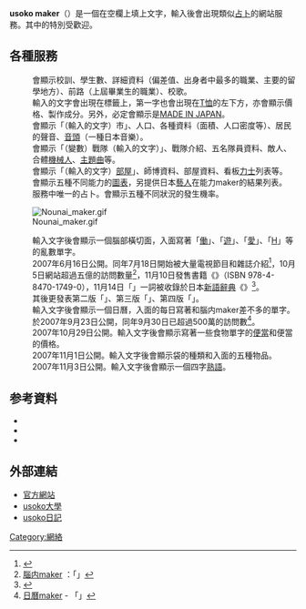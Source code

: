 {{Japanese|japanese=うそこメーカー|romaji=Usoko Mēkā}}
'''usoko maker'''（'''{{lang|ja|うそこメーカー}}'''）是一個在空欄上填上文字，輸入後會出現類似[[占卜|占卜]]的網站服務。其中的{{nihongo|腦内maker|脳内メーカー}}特別受歡迎。

== 各種服務 ==
;{{nihongo|[http://maker.usoko.net/koukou/ 高校maker]|高校メーカー}}
:會顯示校訓、學生數、詳細資料（偏差值、出身者中最多的職業、主要的留學地方）、前路（上屆畢業生的職業）、校歌。
;{{nihongo|[http://maker.usoko.net/t/ T恤maker]|Tシャツメーカー}}
:輸入的文字會出現在標籤上，第一字也會出現在[[T恤|T恤]]的左下方，亦會顯示價格、製作成分。另外，必定會顯示是[[日本製造|MADE IN JAPAN]]。
;{{nihongo|[http://maker.usoko.net/city/ 都市maker]|都市メーカー}}
:會顯示「（輸入的文字）市」、人口、各種資料（面積、人口密度等）、居民的聲音、[[音頭|音頭]]（一種日本音樂）。
;{{nihongo|[http://maker.usoko.net/sentai/ 戰隊maker]|戦隊メーカー}}
:會顯示「（變數）戰隊（輸入的文字）{{nihongo|ger|ジャー}}」、戰隊介紹、五名隊員資料、敵人、合體[[機械人|機械人]]、[[主題曲|主題曲]]等。
;{{nihongo|[http://maker.usoko.net/sumou/ 相撲部屋maker]|相撲部屋メーカー}}
:會顯示「（輸入的文字）[[相撲部屋|部屋]]」、師博資料、部屋資料、看板[[力士|力士]]列表等。
;{{nihongo|[http://maker.usoko.net/nou/ 能力maker]|能力メーカー}}
:會顯示五種不同能力的[[圖表|圖表]]，另提供日本[[藝人|藝人]]在能力maker的結果列表。
;{{nihongo|[http://maker.usoko.net/kakuritu/ 機率占卜]|確率占い}}
:服務中唯一的占卜。會顯示五種不同狀況的發生機率。
[[File:Nounai_maker.gif|thumb]]
;{{nihongo|[http://maker.usoko.net/nounai/ 腦内maker]|脳内メーカー}}
:輸入文字後會顯示一個腦部橫切面，入面寫著「[[工作|働]]」、「[[遊玩|遊]]」、「[[愛|愛]]」、「[[H_(日語)|H]]」等的亂數單字。
:2007年6月16日公開。同年7月18日開始被大量電視節目和雜誌介紹<ref>{{Cite web |url=http://usokomaker.com/tv.html |title=存档副本 |access-date=2007-11-18 |archive-date=2020-05-09 |archive-url=https://web.archive.org/web/20200509234430/http://usokomaker.com/tv.html }}</ref>，10月5日網站超過五億的訪問數量<ref>[http://maker.usoko.net/nounai/ 腦内maker] {{Wayback|url=http://maker.usoko.net/nounai/ |date=20220503032340 }}：「{{lang|ja|お陰様で今年6月16日の公開から10月05日までの時点で脳内メーカーへのアクセスが累計5億PV突破しました！}}」</ref>，11月10日發售書籍《{{lang|ja|脳内メーカー オフィシャル・ハンドブック}}》（ISBN 978-4-8470-1749-0），11月14日「{{nihongo|腦内maker|脳内メーカー}}」一詞被收錄於日本[[新語|新語]][[辭典|辭典]]《{{nihongo|[[現代用語的基礎知識|現代用語的基礎知識]]|現代用語の基礎知識}}》<ref>{{cite web|url= http://www.itmedia.co.jp/news/articles/0711/14/news075.html|script-title= ja:「アサヒる」「初音ミク」「ローゼン麻生」、現代用語の基礎知識に|trans-title= 「偽造」、「初音未來」、「薔薇麻生」收錄於現代用語的基礎知識|accessdate= 2007年11月14日|author= |date= 2007年11月14日|publisher= ITmedia|language= ja|archive-date= 2007年12月13日|archive-url= https://web.archive.org/web/20071213000836/http://www.itmedia.co.jp/news/articles/0711/14/news075.html|dead-url= yes}}</ref>。
:其後更發表第二版「{{nihongo|[http://maker.usoko.jp/nounai_ai/ 腦內緣分maker]|脳内相性メーカー}}」、第三版「{{nihongo|[http://maker.usoko.jp/nounai_zense/ 前世的腦内maker]|前世の脳内メーカー}}」、第四版「{{nihongo|[http://maker.usoko.jp/nounai_feti/ 腦內戀物maker]|脳内フェチメーカー}}」。
;{{nihongo|[http://usokomaker.com/calendar/ 日曆maker]|カレンダーメーカー}}
:輸入文字後會顯示一個日曆，入面的每日寫著和腦内maker差不多的單字。
:於2007年9月23日公開，同年9月30日已超過500萬的訪問數<ref>[http://usokomaker.com/calendar/ 日曆maker] {{Wayback|url=http://usokomaker.com/calendar/ |date=20210817123322 }} - 「{{lang|ja|お陰様で今年9月23日の公開から9月30日までの時点でカレンダーメーカーへのアクセスが累計500万PV突破しました！}}」</ref>。
;{{nihongo|[http://usokomaker.com/obento/ 便當maker]|お弁当メーカー}}
:2007年10月29日公開。輸入文字後會顯示寫著一些食物單字的[[便當|便當]]和便當的價格。
;{{nihongo|[http://usokomaker.com/kaban/ 袋的裡頭maker]|鞄の中身メーカー}}
:2007年11月1日公開。輸入文字後會顯示袋的種類和入面的五種物品。
;{{nihongo|[http://usokomaker.com/yoji/ 四字熟語maker]|四字熟語メーカー}}
:2007年11月3日公開。輸入文字後會顯示一個四字[[熟語|熟語]]。

== 参考資料 ==
<div class="references-small">
<references />
*{{cite web|url= http://www.itmedia.co.jp/news/articles/0706/28/news050.html|script-title= ja:頭の中が丸分かり？　「脳内メーカー」が人気|accessdate= 2007年11月18日|author= |date= 2007年6月28日|publisher= ITMedia|language= ja|archive-date= 2021年10月1日|archive-url= https://web.archive.org/web/20211001055158/https://www.itmedia.co.jp/news/articles/0706/28/news050.html}}
*{{cite web|url= http://news.livedoor.com/article/detail/3353094/|script-title= ja:あなたの名前で能力紹介！|accessdate= 2007年11月18日|author= trebian|date= 2007年10月21日|publisher= |language= ja|archive-date= 2016年3月4日|archive-url= https://web.archive.org/web/20160304222109/http://news.livedoor.com/article/detail/3353094/}}
*{{cite web|url= http://www.excite.co.jp/News/bit/00091183206656.html|script-title= ja:巷で話題の「うそこメーカー」で遊んでみた|accessdate= 2007年11月18日|author= |date= 2007年7月1日|publisher= Excite|language= ja|archive-date= 2016年3月5日|archive-url= https://web.archive.org/web/20160305012924/http://www.excite.co.jp/News/bit/00091183206656.html}}
</div>

== 外部連結 ==
*[http://maker.usoko.net/ 官方網站] {{Wayback|url=http://maker.usoko.net/ |date=20220501011032 }}
*[http://daigaku.usoko.net/ usoko大學] {{Wayback|url=http://daigaku.usoko.net/ |date=20220315052137 }}
*[http://usoko.blog39.fc2.com/ usoko日記] {{Wayback|url=http://usoko.blog39.fc2.com/ |date=20220331185440 }}

[[Category:網絡|Category:網絡]]